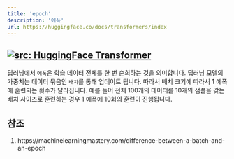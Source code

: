 ```yaml
---
title: 'epoch'
description: '에폭'
url: https://huggingface.co/docs/transformers/index
---
```

<a href="https://huggingface.co/docs/transformers/index" target="_blank"><img   loading="lazy" alt="src: HuggingFace Transformer" src="https://img.shields.io/badge/문서-Huggingface_Transformer-blue" ></a>
---
딥러닝에서 `에폭`은 학습 데이터 전체를 한 번 순회하는 것을 의미합니다. 딥러닝 모델의 가중치는 데이터 묶음인 `배치`를 통해 업데이트 됩니다. 따라서 배치 크기에 따라서 1 에폭에 훈련되는 횟수가 달라집니다. 예를 들어 전체 100개의 데이터를 10개의 샘플을 갖는 배치 사이즈로 훈련하는 경우 1 에폭에 10회의 훈련이 진행됩니다.

## 참조
1. https://machinelearningmastery.com/difference-between-a-batch-and-an-epoch